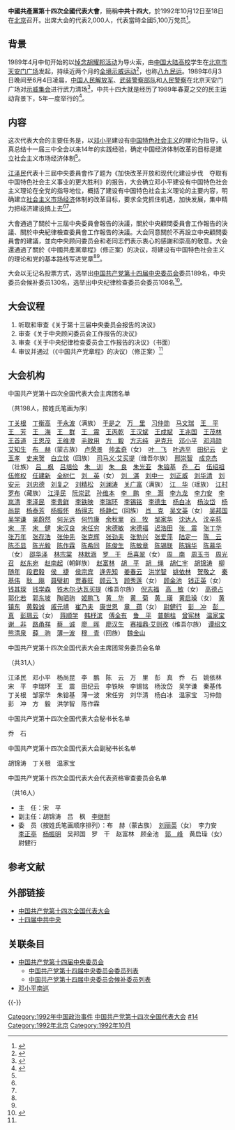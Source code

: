 {{noteTA
|1=高德占
|2=zh-hans:刘精松; zh-hant:劉精松
}}
{{Infobox recurring event
|事件名称   = 中国共产党第十四次全国代表大会
|图像       = [[File:Beijing,_Tiananmen_Square,_Great_Hall_of_the_People_(6170353894).jpg|250px]]
|图像说明   = 人民大会堂全景
|又名       = 中共十四大
|主持人     = [[中国共产党中央委员会总书记|中共中央总书记]]：[[江泽民|江泽民]]
|参与者     = [[中国共产党第十四次全国代表大会代表名单|中共十四大代表]]：2,000人
|主要內容   = 选举[[中国共产党第十四届中央委员会|第十四届中央委员会]]和<br>[[中国共产党第十四届中央纪律检查委员会|第十四届中央纪律检查委员会]]
|地点       = [[北京|北京]][[人民大会堂|人民大会堂]]
|日期       = 1992年10月12日－18日
|网站       = 
}}

'''中國共產黨第十四次全國代表大會'''，簡稱'''中共十四大'''，於1992年10月12日至18日在[[北京|北京]]召开。出席大会的代表2,000人，代表當時全國5,100万党员<ref name=":0">{{cite web |title=中国共产党第十四次全国代表大会|url=http://news.xinhuanet.com/newscenter/2005-01/16/content_2468098.htm|accessdate=2005-01-16|archive-url=https://web.archive.org/web/20131104235848/http://news.xinhuanet.com/newscenter/2005-01/16/content_2468098.htm|archive-date=2013-11-04|dead-url=yes}}</ref>。

== 背景 ==
1989年4月中旬开始的以[[对胡耀邦的纪念活动|悼念胡耀邦活动]]为导火索，由[[中国大陆高等学校列表|中国大陆高校]]学生在[[北京市|北京市]][[天安門廣場|天安门广场]]发起，持续近两个月的[[中華人民共和國民主運動|全境示威运动]]<ref>{{Cite book|title=《改革歷程》 Prisoner of the State: The Secret Journal of Premier Zhao Ziyang|last=赵|first=紫阳|publisher=西蒙与苏斯特|year=2009-05-19|isbn=978-1439149386|location=美国纽约}}</ref>，也称[[八九民运|八九民运]]。1989年6月3日晚间至6月4日凌晨，[[中国人民解放军|中国人民解放军]]、[[中国人民武装警察部队|武装警察部队]]和[[中华人民共和国人民警察|人民警察]]在北京天安门广场对[[示威|示威]][[集會|集会]]进行武力清场<ref>{{Cite news|url=http://news.bbc.co.uk/onthisday/hi/dates/stories/june/4/newsid_2496000/2496277.stm|title=1989: Massacre in Tiananmen Square|publisher=英国广播公司|accessdate=1989-06-04|archive-date=2020-12-11|archive-url=https://web.archive.org/web/20201211193952/http://news.bbc.co.uk/onthisday/hi/dates/stories/june/4/newsid_2496000/2496277.stm}}</ref>，中共十四大就是经历了1989年春夏之交的民主运动背景下，5年一度举行的<ref>{{cite web |title=社论：重大的历史使命——热烈祝贺党的十四大开幕|url=http://www.china.com.cn/guoqing/2012-08/30/content_26377931.htm|accessdate=2016-03-05|archive-url=https://web.archive.org/web/20160305043452/http://www.china.com.cn/guoqing/2012-08/30/content_26377931.htm|archive-date=2016-05-05|dead-url=yes}}</ref>。

==内容==
这次代表大会的主要任务是，以[[邓小平|邓小平]]建设有[[中国特色社会主义|中国特色社会主义]]的理论为指导，认真总结十一届三中全会以来14年的实践经验，确定中国经济体制改革的目标是建立社会主义市场经济体制<ref name=":0" />。 

[[江泽民|江泽民]]代表十三屆中央委員會作了题为《加快改革开放和现代化建设步伐　夺取有中国特色社会主义事业的更大胜利》的报告，大会确立邓小平建设有中国特色社会主义理论在全党的指导地位，概括了建设有中国特色社会主义理论的主要内容，明确建立[[社会主义市场经济|社会主义市场经济]]体制的改革目标，要求全党抓住机遇，加快发展，集中精力把经济建设搞上去<ref name=":0" /><ref name=":1" />。

大會通過了關於十三屆中央委員會報告的決議，關於中央顧問委員會工作報告的決議、關於中央紀律檢查委員會工作報告的決議。大会同意關於不再設立中央顧問委員會的建議，並向中央顾问委员会和老同志們表示衷心的感謝和崇高的敬意。大会還通過了關於《中國共產黨章程》（修正案）的决议，将建设有中国特色社会主义的理论和党的基本路线写进党章<ref name=":0" /><ref name=":1" />。

大会以无记名投票方式，选举出[[中国共产党第十四届中央委员会|中国共产党第十四届中央委员会]]委员189名，中央委员会候补委员130名，选举出中央纪律检查委员会委员108名<ref name=":1">{{cite web|title=中国共产党第十四次全国代表大会简介|url=http://cpc.people.com.cn/GB/64162/64168/64567/65446/4441682.html#|accessdate=1992-10-12|archive-url=https://web.archive.org/web/20220304012341/http://cpc.people.com.cn/GB/64162/64168/64567/65446/4441682.html|archive-date=2022-03-04|dead-url=no}}</ref>。

== 大会议程 ==

# 听取和审查《关于第十三届中央委员会报告的决议》
# 审查《关于中央顾问委员会工作报告的决议》
# 审查《关于中央纪律检查委员会工作报告的决议》（书面）
# 审议并通过（《中国共产党章程》的决议）（修正案）<ref name=":1" />

== 大会机构 ==
;中国共产党第十四次全国代表大会主席团名单
（共198人，按姓氏笔画为序）

[[丁关根|丁关根]]　[[丁衡高|丁衡高]]　[[于永波|于永波]]（满族）　[[于是之|于是之]]　[[万里|万　里]]　[[习仲勋|习仲勋]]　[[马文瑞|马文瑞]]　[[王平_(上将)|王　平]]　[[王芳_(政治人物)|王　芳]]　[[王海|王　海]]　[[王群|王　群]]　[[王震|王　震]]　[[王丙乾|王丙乾]]　[[王汉斌|王汉斌]]　[[王成斌|王成斌]]　[[王兆国|王兆国]]　[[王茂林|王茂林]]　[[王首道|王首道]]　[[王恩茂|王恩茂]]　[[王维澄|王维澄]]　[[毛致用|毛致用]]　[[方毅|方　毅]]　[[方志纯|方志纯]]　[[尹克升|尹克升]]　[[邓小平|邓小平]]　[[邓鸿勋|邓鸿勋]]　[[艾知生|艾知生]]　[[布赫|布　赫]]（蒙古族）　[[卢荣景|卢荣景]]　[[帅孟奇|帅孟奇]]（女）　[[叶飞|叶　飞]]　[[叶选平|叶选平]]　[[田纪云|田纪云]]　[[史玉孝|史玉孝]]　[[史来贺|史来贺]]　[[白立忱|白立忱]]（回族）　[[司马义·艾买提|司马义·艾买提]]（维吾尔族）　[[邢崇智|邢崇智]]　[[成克杰|成克杰]]（壮族）　[[吕枫|吕　枫]]　[[吕培俭|吕培俭]]　[[朱训|朱　训]]　[[朱良_(1924年)|朱　良]]　[[朱光亚|朱光亚]]　[[朱镕基|朱镕基]]　[[乔石|乔　石]]　[[伍绍祖|伍绍祖]]　[[伍修权|伍修权]]　[[任建新_(法官)|任建新]]　[[全树仁|全树仁]]　[[刘英_(张闻天夫人)|刘　英]]（女）　[[刘淇|刘　淇]]　[[刘中一|刘中一]]　[[刘正威|刘正威]]　[[刘华清|刘华清]]　[[刘安元|刘安元]]　[[刘忠德|刘忠德]]　[[刘复之|刘复之]]　[[刘精松|刘精松]]　[[刘澜涛|刘澜涛]]　[[关广富|关广富]]（满族）　[[江华_(政治人物)|江　华]]（瑶族）　[[江村罗布|江村罗布]]（藏族）　[[江泽民|江泽民]]　[[阮崇武|阮崇武]]　[[孙维本|孙维本]]　[[李鹏|李　鹏]]　[[李灏_(1926年)|李　灏]]　[[李九龙|李九龙]]　[[李力安|李力安]]　[[李岚清|李岚清]]　[[李泽民|李泽民]]　[[李贵鲜|李贵鲜]]　[[李铁映|李铁映]]　[[李瑞环|李瑞环]]　[[李锡铭|李锡铭]]　[[李德生_(1916年)|李德生]]　[[杨白冰|杨白冰]]　[[杨汝岱|杨汝岱]]　[[杨尚昆|杨尚昆]]　[[杨泰芳|杨泰芳]]　[[杨振怀|杨振怀]]　[[杨得志|杨得志]]　[[杨静仁|杨静仁]]（回族）　[[肖克|肖　克]]　[[吴文英_(部长)|吴文英]]（女）　[[吴邦国|吴邦国]]　[[吴学谦|吴学谦]]　[[吴蔚然|吴蔚然]]　[[何光远|何光远]]　[[何竹康|何竹康]]　[[余秋里|余秋里]]　[[谷牧|谷　牧]]　[[邹家华|邹家华]]　[[沈达人|沈达人]]　[[沈辛荪|沈辛荪]]　[[宋平|宋　平]]　[[宋健|宋　健]]　[[宋汉良|宋汉良]]　[[宋任穷|宋任穷]]　[[宋德敏|宋德敏]]　[[宋德福_(1946年)|宋德福]]　[[迟浩田|迟浩田]]　[[张震_(上将)|张　震]]　[[张丁华|张丁华]]　[[张万年|张万年]]　[[张存浩|张存浩]]　[[张仲先|张仲先]]　[[张克辉|张克辉]]　[[张劲夫|张劲夫]]　[[张勃兴|张勃兴]]　[[张爱萍|张爱萍]]　[[陆定一|陆定一]]　[[陈云|陈　云]]　[[陈丕显|陈丕显]]　[[陈光毅|陈光毅]]　[[陈作霖_(1923年)|陈作霖]]　[[陈希同|陈希同]]　[[陈俊生_(全国政协副主席)|陈俊生]]　[[陈敏章|陈敏章]]　[[陈锡联|陈锡联]]　[[陈锦华_(1929年)|陈锦华]]　[[陈慕华|陈慕华]]（女）　[[邵华泽|邵华泽]]　[[林宗棠|林宗棠]]　[[林默涵|林默涵]]　[[罗干|罗　干]]　[[岳喜翠|岳喜翠]]（女）　[[周南_(新华社香港分社社长)|周　南]]　[[周玉书|周玉书]]　[[周光召|周光召]]　[[赵东宛|赵东宛]]　[[赵南起|赵南起]]（朝鲜族）　[[赵富林|赵富林]]　[[胡平_(政治人物)|胡　平]]　[[胡绳|胡　绳]]　[[胡仁宇|胡仁宇]]　[[胡锦涛|胡锦涛]]　[[柳随年|柳随年]]　[[段君毅|段君毅]]　[[侯捷_(官员)|侯　捷]]　[[侯宗宾|侯宗宾]]　[[逄先知|逄先知]]　[[姜春云|姜春云]]　[[洪学智|洪学智]]　[[姚依林|姚依林]]　[[贺敬之|贺敬之]]　[[秦基伟|秦基伟]]　[[耿飚|耿　飚]]　[[聂璧初|聂璧初]]　[[贾春旺|贾春旺]]　[[顾云飞|顾云飞]]　[[顾秀莲|顾秀莲]]（女）　[[顾金池|顾金池]]　[[钱正英|钱正英]]（女）　[[钱其琛|钱其琛]]　[[钱学森|钱学森]]　[[铁木尔·达瓦买提|铁木尔·达瓦买提]]（维吾尔族）　[[倪志福|倪志福]]　[[高敏|高　敏]]（女）　[[高德占|高德占]]　[[郭化若|郭化若]]　[[郭东坡|郭东坡]]　[[陶驷驹|陶驷驹]]　[[姬鹏飞|姬鹏飞]]　[[黄华_(政治人物)|黄　华]]　[[黄菊|黄　菊]]　[[黄璜|黄　璜]]　[[黄启璪|黄启璪]]（女）　[[黄镇东|黄镇东]]　[[黄毅诚|黄毅诚]]　[[戚元靖|戚元靖]]　[[崔乃夫|崔乃夫]]　[[康世恩|康世恩]]　[[章蕴|章　蕴]]（女）　[[尉健行|尉健行]]　[[彭冲|彭　冲]]　[[彭真|彭　真]]　[[彭珮云|彭珮云]]（女）　[[蒋顺学|蒋顺学]]　[[韩杼滨|韩杼滨]]　[[傅全有|傅全有]]　[[鲁平|鲁　平]]　[[普朝柱|普朝柱]]　[[曾宪林|曾宪林]]　[[温家宝|温家宝]]　[[谢非|谢　非]]　[[路甬祥|路甬祥]]　[[蔡诚|蔡　诚]]　[[廖晖|廖　晖]]　[[廖汉生|廖汉生]]　[[赛福鼎·艾则孜|赛福鼎·艾则孜]]（维吾尔族）　[[谭绍文|谭绍文]]　[[熊清泉|熊清泉]]　[[薛驹|薛　驹]]　[[薄一波|薄一波]]　[[穆青|穆　青]]（回族）　[[魏金山|魏金山]]

;中国共产党第十四次全国代表大会主席团常务委员会名单
（共31人）

江泽民　邓小平　杨尚昆　李　鹏　陈　云　万　里　彭　真　乔　石　姚依林　宋　平　李瑞环　王　震　田纪云　李铁映　李锡铭　杨汝岱　吴学谦　秦基伟　丁关根　邹家华　朱镕基　薄一波　宋任穷　刘华清　杨白冰　温家宝　习仲勋　彭　冲　方　毅　洪学智　陈作霖

;中国共产党第十四次全国代表大会秘书长名单
乔　石

;中国共产党第十四次全国代表大会副秘书长名单
胡锦涛　丁关根　温家宝

;中国共产党第十四次全国代表大会代表资格审查委员会名单
（共16人）
* 主　任：宋　平
* 副主任：胡锦涛　吕　枫　[[李继耐|李继耐]]
* 委　员（按姓氏笔画顺序排列）：布　赫（蒙古族）　[[刘丽英|刘丽英]]（女）　李力安　[[李正亭|李正亭]]　[[杨振明|杨振明]]　吴邦国　罗　干　赵富林　顾金池　[[郭峰_(1915年)|郭　峰]]　黄启璪（女）　尉健行

== 参考文献 ==
{{Reflist}}

== 外部链接 ==
* [http://news.xinhuanet.com/newscenter/2005-01/16/content_2468098.htm 中国共产党第十四次全国代表大会]{{Wayback|url=http://news.xinhuanet.com/newscenter/2005-01/16/content_2468098.htm |date=20131104235848 }}
* [http://cpc.people.com.cn/GB/64162/64168/64567/index.html 十四届中共中央]{{Wayback|url=http://cpc.people.com.cn/GB/64162/64168/64567/index.html |date=20071111173932 }}

==关联条目==
*[[中国共产党第十四届中央委员会|中国共产党第十四届中央委员会]]
**[[中国共产党第十四届中央委员会委员列表|中国共产党第十四届中央委员会委员列表]]
**[[中国共产党第十四届中央委员会候补委员列表|中国共产党第十四届中央委员会候补委员列表]]
*[[邓小平南巡|邓小平南巡]]
{{-}}
{{s-start}}
{{s-before|[[中国共产党第十三次全国代表大会|中国共产党第十三次全国代表大会]]}}
{{s-title|[[中国共产党全国代表大会|中国共产党全国代表大会]]|第十四次}}
{{s-after|[[中国共产党第十五次全国代表大会|中国共产党第十五次全国代表大会]]}}
{{s-end}}
{{中国共产党的会议}}
[[Category:1992年中国政治事件|Category:1992年中国政治事件]]
[[Category:中国共产党第十四次全国代表大会|中国共产党第十四次全国代表大会]]
[[Category:中华人民共和国时期中国共产党全国代表大会|#14]]
[[Category:1992年北京|Category:1992年北京]]
[[Category:1992年10月|Category:1992年10月]]